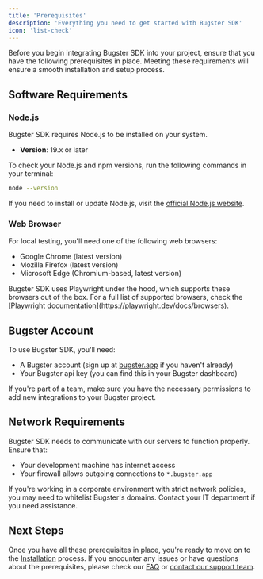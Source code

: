 ```yaml
---
title: 'Prerequisites'
description: 'Everything you need to get started with Bugster SDK'
icon: 'list-check'
---
```


Before you begin integrating Bugster SDK into your project, ensure that you have the following prerequisites in place. Meeting these requirements will ensure a smooth installation and setup process.

## Software Requirements

### Node.js

Bugster SDK requires Node.js to be installed on your system.

- **Version**: 19.x or later

To check your Node.js and npm versions, run the following commands in your terminal:

```bash
node --version
```

If you need to install or update Node.js, visit the [official Node.js website](https://nodejs.org/).

### Web Browser

For local testing, you'll need one of the following web browsers:

- Google Chrome (latest version)
- Mozilla Firefox (latest version)
- Microsoft Edge (Chromium-based, latest version)

<Tip>
Bugster SDK uses Playwright under the hood, which supports these browsers out of the box. For a full list of supported browsers, check the [Playwright documentation](https://playwright.dev/docs/browsers).
</Tip>

## Bugster Account

To use Bugster SDK, you'll need:

- A Bugster account (sign up at [bugster.app](https://www.bugster.app/auth/sign-up) if you haven't already)
- Your Bugster api key (you can find this in your Bugster dashboard)

<Note>
If you're part of a team, make sure you have the necessary permissions to add new integrations to your Bugster project.
</Note>

## Network Requirements

Bugster SDK needs to communicate with our servers to function properly. Ensure that:

- Your development machine has internet access
- Your firewall allows outgoing connections to `*.bugster.app`

If you're working in a corporate environment with strict network policies, you may need to whitelist Bugster's domains. Contact your IT department if you need assistance.

## Next Steps

Once you have all these prerequisites in place, you're ready to move on to the [Installation](/get-started/installation) process. If you encounter any issues or have questions about the prerequisites, please check our [FAQ](/faq) or [contact our support team](https://bugster.app/support).

